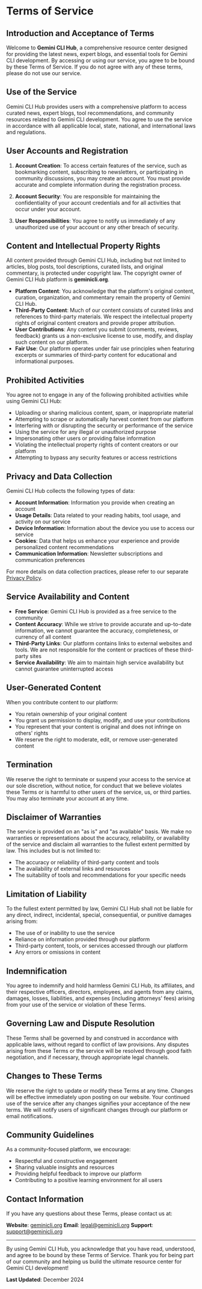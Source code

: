 # Terms of Service

## Introduction and Acceptance of Terms

Welcome to **Gemini CLI Hub**, a comprehensive resource center designed for providing the latest news, expert blogs, and essential tools for Gemini CLI development. By accessing or using our service, you agree to be bound by these Terms of Service. If you do not agree with any of these terms, please do not use our service.

## Use of the Service

Gemini CLI Hub provides users with a comprehensive platform to access curated news, expert blogs, tool recommendations, and community resources related to Gemini CLI development. You agree to use the service in accordance with all applicable local, state, national, and international laws and regulations.

## User Accounts and Registration

1. **Account Creation**: To access certain features of the service, such as bookmarking content, subscribing to newsletters, or participating in community discussions, you may create an account. You must provide accurate and complete information during the registration process.

2. **Account Security**: You are responsible for maintaining the confidentiality of your account credentials and for all activities that occur under your account.

3. **User Responsibilities**: You agree to notify us immediately of any unauthorized use of your account or any other breach of security.

## Content and Intellectual Property Rights

All content provided through Gemini CLI Hub, including but not limited to articles, blog posts, tool descriptions, curated lists, and original commentary, is protected under copyright law. The copyright owner of Gemini CLI Hub platform is **geminicli.org**.

- **Platform Content**: You acknowledge that the platform's original content, curation, organization, and commentary remain the property of Gemini CLI Hub.
- **Third-Party Content**: Much of our content consists of curated links and references to third-party materials. We respect the intellectual property rights of original content creators and provide proper attribution.
- **User Contributions**: Any content you submit (comments, reviews, feedback) grants us a non-exclusive license to use, modify, and display such content on our platform.
- **Fair Use**: Our platform operates under fair use principles when featuring excerpts or summaries of third-party content for educational and informational purposes.

## Prohibited Activities

You agree not to engage in any of the following prohibited activities while using Gemini CLI Hub:

- Uploading or sharing malicious content, spam, or inappropriate material
- Attempting to scrape or automatically harvest content from our platform
- Interfering with or disrupting the security or performance of the service
- Using the service for any illegal or unauthorized purpose
- Impersonating other users or providing false information
- Violating the intellectual property rights of content creators or our platform
- Attempting to bypass any security features or access restrictions

## Privacy and Data Collection

Gemini CLI Hub collects the following types of data:

- **Account Information**: Information you provide when creating an account
- **Usage Details**: Data related to your reading habits, tool usage, and activity on our service
- **Device Information**: Information about the device you use to access our service
- **Cookies**: Data that helps us enhance your experience and provide personalized content recommendations
- **Communication Information**: Newsletter subscriptions and communication preferences

For more details on data collection practices, please refer to our separate [Privacy Policy](/privacy-policy).

## Service Availability and Content

- **Free Service**: Gemini CLI Hub is provided as a free service to the community
- **Content Accuracy**: While we strive to provide accurate and up-to-date information, we cannot guarantee the accuracy, completeness, or currency of all content
- **Third-Party Links**: Our platform contains links to external websites and tools. We are not responsible for the content or practices of these third-party sites
- **Service Availability**: We aim to maintain high service availability but cannot guarantee uninterrupted access

## User-Generated Content

When you contribute content to our platform:

- You retain ownership of your original content
- You grant us permission to display, modify, and use your contributions
- You represent that your content is original and does not infringe on others' rights
- We reserve the right to moderate, edit, or remove user-generated content

## Termination

We reserve the right to terminate or suspend your access to the service at our sole discretion, without notice, for conduct that we believe violates these Terms or is harmful to other users of the service, us, or third parties. You may also terminate your account at any time.

## Disclaimer of Warranties

The service is provided on an "as is" and "as available" basis. We make no warranties or representations about the accuracy, reliability, or availability of the service and disclaim all warranties to the fullest extent permitted by law. This includes but is not limited to:

- The accuracy or reliability of third-party content and tools
- The availability of external links and resources
- The suitability of tools and recommendations for your specific needs

## Limitation of Liability

To the fullest extent permitted by law, Gemini CLI Hub shall not be liable for any direct, indirect, incidental, special, consequential, or punitive damages arising from:

- The use of or inability to use the service
- Reliance on information provided through our platform
- Third-party content, tools, or services accessed through our platform
- Any errors or omissions in content

## Indemnification

You agree to indemnify and hold harmless Gemini CLI Hub, its affiliates, and their respective officers, directors, employees, and agents from any claims, damages, losses, liabilities, and expenses (including attorneys' fees) arising from your use of the service or violation of these Terms.

## Governing Law and Dispute Resolution

These Terms shall be governed by and construed in accordance with applicable laws, without regard to conflict of law provisions. Any disputes arising from these Terms or the service will be resolved through good faith negotiation, and if necessary, through appropriate legal channels.

## Changes to These Terms

We reserve the right to update or modify these Terms at any time. Changes will be effective immediately upon posting on our website. Your continued use of the service after any changes signifies your acceptance of the new terms. We will notify users of significant changes through our platform or email notifications.

## Community Guidelines

As a community-focused platform, we encourage:

- Respectful and constructive engagement
- Sharing valuable insights and resources
- Providing helpful feedback to improve our platform
- Contributing to a positive learning environment for all users

## Contact Information

If you have any questions about these Terms, please contact us at:

**Website**: [geminicli.org](https://geminicli.org)
**Email**: [legal@geminicli.org](mailto:legal@geminicli.org)
**Support**: [support@geminicli.org](mailto:support@geminicli.org)

---

By using Gemini CLI Hub, you acknowledge that you have read, understood, and agree to be bound by these Terms of Service. Thank you for being part of our community and helping us build the ultimate resource center for Gemini CLI development!

**Last Updated**: December 2024
